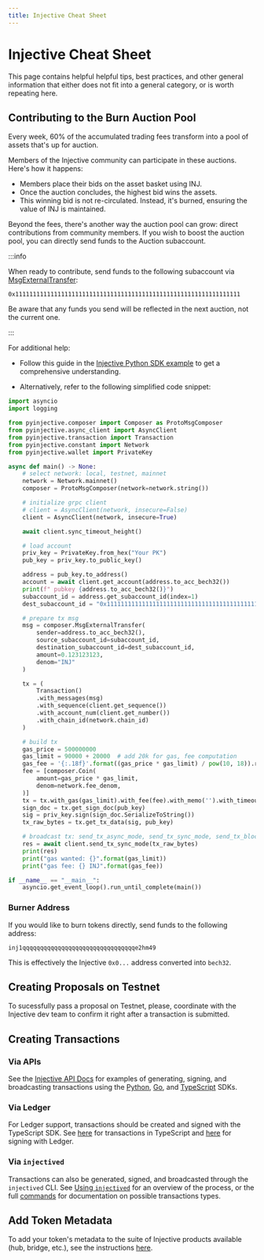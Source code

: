 ```yaml
---
title: Injective Cheat Sheet
---
```


# Injective Cheat Sheet

This page contains helpful helpful tips, best practices, and other general information that either does not fit into a general category, or is worth repeating here.

## Contributing to the Burn Auction Pool

Every week, 60% of the accumulated trading fees transform into a pool of assets that's up for auction.

Members of the Injective community can participate in these auctions. Here's how it happens:

- Members place their bids on the asset basket using INJ.
- Once the auction concludes, the highest bid wins the assets.
- This winning bid is not re-circulated. Instead, it's burned, ensuring the value of INJ is maintained.

Beyond the fees, there's another way the auction pool can grow: direct contributions from community members. If you wish to boost the auction pool, you can directly send funds to the Auction subaccount.

:::info

When ready to contribute, send funds to the following subaccount via [MsgExternalTransfer](../modules/injective/exchange/messages#msgexternaltransfer):

`0x1111111111111111111111111111111111111111111111111111111111111111`

Be aware that any funds you send will be reflected in the next auction, not the current one.

:::

For additional help:

- Follow this guide in the [Injective Python SDK example](https://github.com/InjectiveLabs/sdk-python/blob/master/examples/chain_client/30_ExternalTransfer.py) to get a comprehensive understanding.

- Alternatively, refer to the following simplified code snippet:

```python MsgExternalTransfer example
import asyncio
import logging

from pyinjective.composer import Composer as ProtoMsgComposer
from pyinjective.async_client import AsyncClient
from pyinjective.transaction import Transaction
from pyinjective.constant import Network
from pyinjective.wallet import PrivateKey

async def main() -> None:
    # select network: local, testnet, mainnet
    network = Network.mainnet()
    composer = ProtoMsgComposer(network=network.string())

    # initialize grpc client
    # client = AsyncClient(network, insecure=False)
    client = AsyncClient(network, insecure=True)

    await client.sync_timeout_height()

    # load account
    priv_key = PrivateKey.from_hex("Your PK")
    pub_key = priv_key.to_public_key()

    address = pub_key.to_address()
    account = await client.get_account(address.to_acc_bech32())
    print(f" pubkey {address.to_acc_bech32()}")
    subaccount_id = address.get_subaccount_id(index=1)
    dest_subaccount_id = "0x1111111111111111111111111111111111111111111111111111111111111111"

    # prepare tx msg
    msg = composer.MsgExternalTransfer(
        sender=address.to_acc_bech32(),
        source_subaccount_id=subaccount_id,
        destination_subaccount_id=dest_subaccount_id,
        amount=0.123123123,
        denom="INJ"
    )

    tx = (
        Transaction()
        .with_messages(msg)
        .with_sequence(client.get_sequence())
        .with_account_num(client.get_number())
        .with_chain_id(network.chain_id)
    )

    # build tx
    gas_price = 500000000
    gas_limit = 90000 + 20000  # add 20k for gas, fee computation
    gas_fee = '{:.18f}'.format((gas_price * gas_limit) / pow(10, 18)).rstrip('0')
    fee = [composer.Coin(
        amount=gas_price * gas_limit,
        denom=network.fee_denom,
    )]
    tx = tx.with_gas(gas_limit).with_fee(fee).with_memo('').with_timeout_height(client.timeout_height)
    sign_doc = tx.get_sign_doc(pub_key)
    sig = priv_key.sign(sign_doc.SerializeToString())
    tx_raw_bytes = tx.get_tx_data(sig, pub_key)

    # broadcast tx: send_tx_async_mode, send_tx_sync_mode, send_tx_block_mode
    res = await client.send_tx_sync_mode(tx_raw_bytes)
    print(res)
    print("gas wanted: {}".format(gas_limit))
    print("gas fee: {} INJ".format(gas_fee))

if __name__ == "__main__":
    asyncio.get_event_loop().run_until_complete(main())
```

### Burner Address

If you would like to burn tokens directly, send funds to the following address:

```
inj1qqqqqqqqqqqqqqqqqqqqqqqqqqqqqqqqe2hm49
```

This is effectively the Injective `0x0...` address converted into `bech32`.

## Creating Proposals on Testnet

To sucessfully pass a proposal on Testnet, please, coordinate with the Injective dev team to confirm it right after a transaction is submitted.

## Creating Transactions

### Via APIs

See the [Injective API Docs](https://api.injective.exchange/#chain-api) for examples of generating, signing, and broadcasting transactions using the [Python](https://github.com/InjectiveLabs/sdk-python), [Go](https://github.com/InjectiveLabs/sdk-go/), and [TypeScript](https://github.com/InjectiveLabs/injective-ts) SDKs.

### Via Ledger

For Ledger support, transactions should be created and signed with the TypeScript SDK. See [here](https://docs.ts.injective.network/transactions) for transactions in TypeScript and [here](https://docs.ts.injective.network/transactions/ethereum/ethereum-ledger) for signing with Ledger.

### Via `injectived`

Transactions can also be generated, signed, and broadcasted through the `injectived` CLI. See [Using `injectived`](../tools/injectived/02_using.md) for an overview of the process, or the full [commands](../tools/injectived/commands#tx) for documentation on possible transactions types.

## Add Token Metadata

To add your token's metadata to the suite of Injective products available (hub, bridge, etc.), see the instructions [here](https://docs.ts.injective.network/readme/assets/injective-list).
